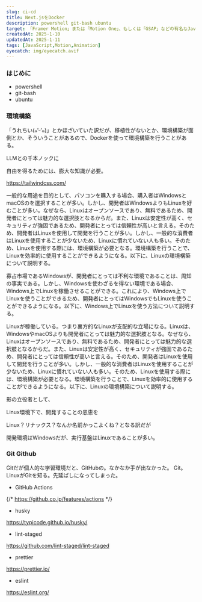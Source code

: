 ```yaml
---
slug: ci-cd
title: Next.jsをDocker
description: powershell git-bash ubuntu
target: 「Framer Motion」または「Motion One」、もしくは「GSAP」などの有名なJavaScriptアニメーションライブラリーの使用経験がある方を対象としています。
createdAt: 2025-1-10
updatedAt: 2025-1-11
tags: [JavaScript,Motion,Animation]
eyecatch: img/eyecatch.avif
---
```


### はじめに

- powershell
- git-bash
- ubuntu

### 環境構築

「うれちい(๑′ᵕ‵๑)」とかほざいていた訳だが、移植性がないとか、環境構築が面倒とか、そういうことがあるので、Dockerを使って環境構築を行うことがある。

LLMとの千本ノックに

自由を得るためには、膨大な知識が必要。

https://tailwindcss.com/


一般的な用途を目的として、パソコンを購入する場合、購入者はWindowsとmacOSのを選択することが多い。しかし、開発者はWindowsよりもLinuxを好むことが多い。なぜなら、Linuxはオープンソースであり、無料であるため、開発者にとっては魅力的な選択肢となるからだ。また、Linuxは安定性が高く、セキュリティが強固であるため、開発者にとっては信頼性が高いと言える。そのため、開発者はLinuxを使用して開発を行うことが多い。しかし、一般的な消費者はLinuxを使用することが少ないため、Linuxに慣れていない人も多い。そのため、Linuxを使用する際には、環境構築が必要となる。環境構築を行うことで、Linuxを効率的に使用することができるようになる。以下に、Linuxの環境構築について説明する。

寡占市場であるWindowsが、開発者にとっては不利な環境であることは、周知の事実である。しかし、Windowsを使わざるを得ない環境である場合、Windows上でLinuxを稼働させることができる。これにより、Windows上でLinuxを使うことができるため、開発者にとってはWindowsでもLinuxを使うことができるようになる。以下に、Windows上でLinuxを使う方法について説明する。

Linuxが稼働している。つまり裏方的なLinuxが支配的な立場になる。Linuxは、WindowsやmacOSよりも開発者にとっては魅力的な選択肢となる。なぜなら、Linuxはオープンソースであり、無料であるため、開発者にとっては魅力的な選択肢となるからだ。また、Linuxは安定性が高く、セキュリティが強固であるため、開発者にとっては信頼性が高いと言える。そのため、開発者はLinuxを使用して開発を行うことが多い。しかし、一般的な消費者はLinuxを使用することが少ないため、Linuxに慣れていない人も多い。そのため、Linuxを使用する際には、環境構築が必要となる。環境構築を行うことで、Linuxを効率的に使用することができるようになる。以下に、Linuxの環境構築について説明する。

影の立役者として、

Linux環境下で、開発することの恩恵を

Linux？リナックス？なんか名前かっこよくね？となる訳だが

開発環境はWindowsだが、実行基盤はLinuxであることが多い。

### Git Github

Gitだが個人的な学習環境だと、GitHubの。なかなか手が出なかった。
Git。LinuxがGitを知る。先延ばしになってしまった。




- GitHub Actions

{/* https://github.co.jp/features/actions */}

- husky

https://typicode.github.io/husky/

- lint-staged

https://github.com/lint-staged/lint-staged

- prettier

https://prettier.io/

- eslint

https://eslint.org/
